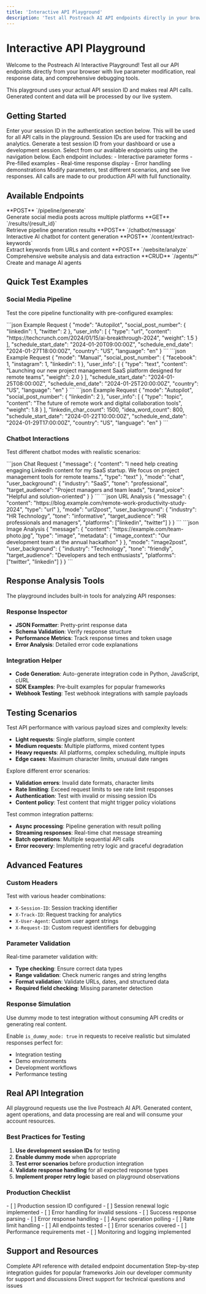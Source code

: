 ```yaml
---
title: 'Interactive API Playground'
description: 'Test all Postreach AI API endpoints directly in your browser with real-time parameter modification and response analysis'
---
```


# Interactive API Playground

Welcome to the Postreach AI Interactive Playground! Test all our API endpoints directly from your browser with live parameter modification, real response data, and comprehensive debugging tools.

<Info>
This playground uses your actual API session ID and makes real API calls. Generated content and data will be processed by our live system.
</Info>

## Getting Started

<Steps>
<Step title="Setup Authentication">
Enter your session ID in the authentication section below. This will be used for all API calls in the playground.

<Note>
Session IDs are used for tracking and analytics. Generate a test session ID from your dashboard or use a development session.
</Note>
</Step>

<Step title="Choose Your Endpoint">
Select from our available endpoints using the navigation below. Each endpoint includes:
- Interactive parameter forms
- Pre-filled examples
- Real-time response display
- Error handling demonstrations
</Step>

<Step title="Test and Iterate">
Modify parameters, test different scenarios, and see live responses. All calls are made to our production API with full functionality.
</Step>
</Steps>

## Available Endpoints

<CardGroup cols={2}>
<Card title="Pipeline Generation" icon="share-nodes" href="#pipeline-generate">
  **POST** `/pipeline/generate`<br/>
  Generate social media posts across multiple platforms
</Card>

<Card title="Get Results" icon="chart-line" href="#results-get">
  **GET** `/results/{result_id}`<br/>
  Retrieve pipeline generation results
</Card>

<Card title="Chat Message" icon="comments" href="#chatbot-message">
  **POST** `/chatbot/message`<br/>
  Interactive AI chatbot for content generation
</Card>

<Card title="Extract Keywords" icon="key" href="#content-keywords">
  **POST** `/content/extract-keywords`<br/>
  Extract keywords from URLs and content
</Card>

<Card title="Website Analysis" icon="globe" href="#website-analyze">
  **POST** `/website/analyze`<br/>
  Comprehensive website analysis and data extraction
</Card>

<Card title="Agent Management" icon="robot" href="#agents">
  **CRUD** `/agents/*`<br/>
  Create and manage AI agents
</Card>
</CardGroup>

## Quick Test Examples

### Social Media Pipeline

Test the core pipeline functionality with pre-configured examples:

<Tabs>
<Tab title="Tech News Post">
```json Example Request
{
  "mode": "Autopilot",
  "social_post_number": {
    "linkedin": 1,
    "twitter": 2
  },
  "user_info": [
    {
      "type": "url",
      "content": "https://techcrunch.com/2024/01/15/ai-breakthrough-2024",
      "weight": 1.5
    }
  ],
  "schedule_start_date": "2024-01-20T09:00:00Z",
  "schedule_end_date": "2024-01-27T18:00:00Z",
  "country": "US",
  "language": "en"
}
```
</Tab>

<Tab title="Product Launch">
```json Example Request  
{
  "mode": "Manual",
  "social_post_number": {
    "facebook": 1,
    "instagram": 1,
    "linkedin": 1
  },
  "user_info": [
    {
      "type": "text",
      "content": "Launching our new project management SaaS platform designed for remote teams",
      "weight": 2.0
    }
  ],
  "schedule_start_date": "2024-01-25T08:00:00Z",
  "schedule_end_date": "2024-01-25T20:00:00Z",
  "country": "US",
  "language": "en"
}
```
</Tab>

<Tab title="Thought Leadership">
```json Example Request
{
  "mode": "Autopilot", 
  "social_post_number": {
    "linkedin": 2
  },
  "user_info": [
    {
      "type": "topic",
      "content": "The future of remote work and digital collaboration tools",
      "weight": 1.8
    }
  ],
  "linkedin_char_count": 1500,
  "idea_word_count": 800,
  "schedule_start_date": "2024-01-22T10:00:00Z",
  "schedule_end_date": "2024-01-29T17:00:00Z",
  "country": "US",
  "language": "en"
}
```
</Tab>
</Tabs>

### Chatbot Interactions

Test different chatbot modes with realistic scenarios:

<Tabs>
<Tab title="Content Ideation">
```json Chat Request
{
  "message": {
    "content": "I need help creating engaging LinkedIn content for my SaaS startup. We focus on project management tools for remote teams.",
    "type": "text"
  },
  "mode": "chat",
  "user_background": {
    "industry": "SaaS",
    "tone": "professional",
    "target_audience": "Project managers and team leads",
    "brand_voice": "Helpful and solution-oriented"
  }
}
```
</Tab>

<Tab title="URL to Post">
```json URL Analysis
{
  "message": {
    "content": "https://blog.example.com/remote-work-productivity-study-2024",
    "type": "url"
  },
  "mode": "url2post",
  "user_background": {
    "industry": "HR Technology",
    "tone": "informative",
    "target_audience": "HR professionals and managers",
    "platforms": ["linkedin", "twitter"]
  }
}
```
</Tab>

<Tab title="Image to Post">
```json Image Analysis
{
  "message": {
    "content": "https://example.com/team-photo.jpg",
    "type": "image",
    "metadata": {
      "image_context": "Our development team at the annual hackathon"
    }
  },
  "mode": "image2post",
  "user_background": {
    "industry": "Technology",
    "tone": "friendly",
    "target_audience": "Developers and tech enthusiasts",
    "platforms": ["twitter", "linkedin"]
  }
}
```
</Tab>
</Tabs>

## Response Analysis Tools

<Info>
The playground includes built-in tools for analyzing API responses:
</Info>

### Response Inspector
- **JSON Formatter**: Pretty-print response data
- **Schema Validation**: Verify response structure
- **Performance Metrics**: Track response times and token usage
- **Error Analysis**: Detailed error code explanations

### Integration Helper
- **Code Generation**: Auto-generate integration code in Python, JavaScript, cURL
- **SDK Examples**: Pre-built examples for popular frameworks
- **Webhook Testing**: Test webhook integrations with sample payloads

## Testing Scenarios

<AccordionGroup>
<Accordion title="Performance Testing">
Test API performance with various payload sizes and complexity levels:

- **Light requests**: Single platform, simple content
- **Medium requests**: Multiple platforms, mixed content types  
- **Heavy requests**: All platforms, complex scheduling, multiple inputs
- **Edge cases**: Maximum character limits, unusual date ranges
</Accordion>

<Accordion title="Error Handling">
Explore different error scenarios:

- **Validation errors**: Invalid date formats, character limits
- **Rate limiting**: Exceed request limits to see rate limit responses
- **Authentication**: Test with invalid or missing session IDs
- **Content policy**: Test content that might trigger policy violations
</Accordion>

<Accordion title="Integration Patterns">
Test common integration patterns:

- **Async processing**: Pipeline generation with result polling
- **Streaming responses**: Real-time chat message streaming
- **Batch operations**: Multiple sequential API calls
- **Error recovery**: Implementing retry logic and graceful degradation
</Accordion>
</AccordionGroup>

## Advanced Features

### Custom Headers

Test with various header combinations:
- `X-Session-ID`: Session tracking identifier
- `X-Track-ID`: Request tracking for analytics
- `X-User-Agent`: Custom user agent strings
- `X-Request-ID`: Custom request identifiers for debugging

### Parameter Validation

Real-time parameter validation with:
- **Type checking**: Ensure correct data types
- **Range validation**: Check numeric ranges and string lengths
- **Format validation**: Validate URLs, dates, and structured data
- **Required field checking**: Missing parameter detection

### Response Simulation

<Tip>
Use dummy mode to test integration without consuming API credits or generating real content.
</Tip>

Enable `is_dummy_mode: true` in requests to receive realistic but simulated responses perfect for:
- Integration testing
- Demo environments  
- Development workflows
- Performance testing

## Real API Integration

<Warning>
All playground requests use the live Postreach AI API. Generated content, agent operations, and data processing are real and will consume your account resources.
</Warning>

### Best Practices for Testing

1. **Use development session IDs** for testing
2. **Enable dummy mode** when appropriate
3. **Test error scenarios** before production integration
4. **Validate response handling** for all expected response types
5. **Implement proper retry logic** based on playground observations

### Production Checklist

<Steps>
<Step title="Authentication Setup">
- [ ] Production session ID configured
- [ ] Session renewal logic implemented  
- [ ] Error handling for invalid sessions
</Step>

<Step title="Response Handling">
- [ ] Success response parsing
- [ ] Error response handling
- [ ] Async operation polling
- [ ] Rate limit handling
</Step>

<Step title="Integration Testing">
- [ ] All endpoints tested
- [ ] Error scenarios covered
- [ ] Performance requirements met
- [ ] Monitoring and logging implemented
</Step>
</Steps>

## Support and Resources

<CardGroup cols={2}>
<Card title="API Documentation" icon="book" href="/api-reference/introduction">
  Complete API reference with detailed endpoint documentation
</Card>

<Card title="Integration Guides" icon="code" href="/guides">
  Step-by-step integration guides for popular frameworks
</Card>

<Card title="Community Support" icon="users" href="https://community.postreach.ai">
  Join our developer community for support and discussions
</Card>

<Card title="Contact Support" icon="headset" href="mailto:support@postreach.ai">
  Direct support for technical questions and issues
</Card>
</CardGroup> 